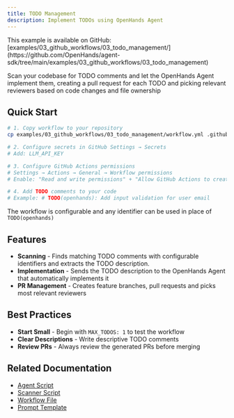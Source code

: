 ```yaml
---
title: TODO Management
description: Implement TODOs using OpenHands Agent
---
```


<Note>
This example is available on GitHub: [examples/03_github_workflows/03_todo_management/](https://github.com/OpenHands/agent-sdk/tree/main/examples/03_github_workflows/03_todo_management)
</Note>

Scan your codebase for TODO comments and let the OpenHands Agent implement them, creating a pull request for each TODO and picking relevant reviewers based on code changes and file ownership

## Quick Start

```bash
# 1. Copy workflow to your repository
cp examples/03_github_workflows/03_todo_management/workflow.yml .github/workflows/todo-management.yml

# 2. Configure secrets in GitHub Settings → Secrets
# Add: LLM_API_KEY

# 3. Configure GitHub Actions permissions
# Settings → Actions → General → Workflow permissions
# Enable: "Read and write permissions" + "Allow GitHub Actions to create and approve pull requests"

# 4. Add TODO comments to your code
# Example: # TODO(openhands): Add input validation for user email
```

The workflow is configurable and any identifier can be used in place of `TODO(openhands)`

## Features

- **Scanning** - Finds matching TODO comments with configurable identifiers and extracts the TODO description.
- **Implementation** - Sends the TODO description to the OpenHands Agent that automatically implements it
- **PR Management** - Creates feature branches, pull requests and picks most relevant reviewers

## Best Practices

- **Start Small** - Begin with `MAX_TODOS: 1` to test the workflow
- **Clear Descriptions** - Write descriptive TODO comments
- **Review PRs** - Always review the generated PRs before merging

## Related Documentation

- [Agent Script](https://github.com/OpenHands/agent-sdk/blob/main/examples/03_github_workflows/03_todo_management/agent_script.py)
- [Scanner Script](https://github.com/OpenHands/agent-sdk/blob/main/examples/03_github_workflows/03_todo_management/scanner.py)
- [Workflow File](https://github.com/OpenHands/agent-sdk/blob/main/examples/03_github_workflows/03_todo_management/workflow.yml)
- [Prompt Template](https://github.com/OpenHands/agent-sdk/blob/main/examples/03_github_workflows/03_todo_management/prompt.py)
